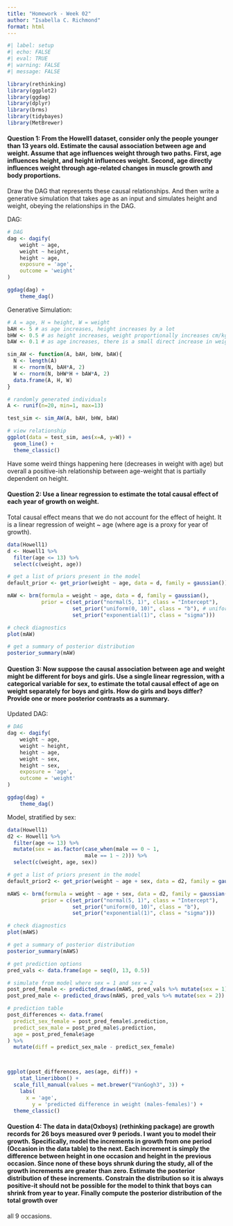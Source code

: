 ```yaml
---
title: "Homework - Week 02"
author: "Isabella C. Richmond"
format: html
---
```


```r
#| label: setup
#| echo: FALSE
#| eval: TRUE
#| warning: FALSE
#| message: FALSE

library(rethinking)
library(ggplot2)
library(ggdag)
library(dplyr)
library(brms)
library(tidybayes)
library(MetBrewer)
```

#### Question 1: From the Howell1 dataset, consider only the people younger than 13 years old. Estimate the causal association between age and weight. Assume that age influences weight through two paths. First, age influences height, and height influences weight. Second, age directly influences weight through age-related changes in muscle growth and body proportions.

Draw the DAG that represents these causal relationships. And then write
a generative simulation that takes age as an input and simulates height and
weight, obeying the relationships in the DAG.

DAG:
```r
# DAG
dag <- dagify(
    weight ~ age,
    weight ~ height,
    height ~ age,
    exposure = 'age',
    outcome = 'weight'
)

ggdag(dag) +
    theme_dag()

```
Generative Simulation: 

```r
# A = age, H = height, W = weight
bAH <- 5 # as age increases, height increases by a lot
bHW <- 0.5 # as height increases, weight proportionally increases cm/kg
bAW <- 0.1 # as age increases, there is a small direct increase in weight

sim_AW <- function(A, bAH, bHW, bAW){
  N <- length(A)
  H <- rnorm(N, bAH*A, 2)
  W <- rnorm(N, bHW*H + bAW*A, 2)
  data.frame(A, H, W)
}

# randomly generated individuals 
A <- runif(n=20, min=1, max=13)

test_sim <- sim_AW(A, bAH, bHW, bAW)

# view relationship
ggplot(data = test_sim, aes(x=A, y=W)) + 
  geom_line() + 
  theme_classic()

```
Have some weird things happening here (decreases in weight with age) but overall a positive-ish relationship between age-weight that is partially dependent on height.


#### Question 2: Use a linear regression to estimate the total causal effect of each year of growth on weight.

Total causal effect means that we do not account for the effect of height. It is a linear regression of weight ~ age (where age is a proxy for year of growth).

```r
data(Howell1)
d <- Howell1 %>% 
  filter(age <= 13) %>%
  select(c(weight, age))

# get a list of priors present in the model
default_prior <- get_prior(weight ~ age, data = d, family = gaussian())

mAW <- brm(formula = weight ~ age, data = d, family = gaussian(),
           prior = c(set_prior("normal(5, 1)", class = "Intercept"),
                     set_prior("uniform(0, 10)", class = "b"), # uniform so it stays positive
                     set_prior("exponential(1)", class = "sigma")))

# check diagnostics
plot(mAW)

# get a summary of posterior distribution
posterior_summary(mAW)
```


#### Question 3: Now suppose the causal association between age and weight might be different for boys and girls. Use a single linear regression, with a categorical variable for sex, to estimate the total causal effect of age on weight separately for boys and girls. How do girls and boys differ? Provide one or more posterior contrasts as a summary. 

Updated DAG: 

```r
# DAG
dag <- dagify(
    weight ~ age,
    weight ~ height,
    height ~ age,
    weight ~ sex,
    height ~ sex,
    exposure = 'age',
    outcome = 'weight'
)

ggdag(dag) +
    theme_dag()

```

Model, stratified by sex:
```r
data(Howell1)
d2 <- Howell1 %>% 
  filter(age <= 13) %>%
  mutate(sex = as.factor(case_when(male == 0 ~ 1, 
                         male == 1 ~ 2))) %>%
  select(c(weight, age, sex))

# get a list of priors present in the model
default_prior2 <- get_prior(weight ~ age + sex, data = d2, family = gaussian())

mAWS <- brm(formula = weight ~ age + sex, data = d2, family = gaussian(),
           prior = c(set_prior("normal(5, 1)", class = "Intercept"),
                     set_prior("uniform(0, 10)", class = "b"),
                     set_prior("exponential(1)", class = "sigma")))

# check diagnostics
plot(mAWS)

# get a summary of posterior distribution
posterior_summary(mAWS)

# get prediction options 
pred_vals <- data.frame(age = seq(0, 13, 0.5))

# simulate from model where sex = 1 and sex = 2 
post_pred_female <- predicted_draws(mAWS, pred_vals %>% mutate(sex = 1)) 
post_pred_male <- predicted_draws(mAWS, pred_vals %>% mutate(sex = 2))

# prediction table 
post_differences <- data.frame(
  predict_sex_female = post_pred_female$.prediction,
  predict_sex_male = post_pred_male$.prediction,
  age = post_pred_female$age
) %>%
  mutate(diff = predict_sex_male - predict_sex_female)



ggplot(post_differences, aes(age, diff)) +
	stat_lineribbon() +
  scale_fill_manual(values = met.brewer("VanGogh3", 3)) +
	labs(
	  x = 'age',
		y = 'predicted difference in weight (males-females)') +
  theme_classic()
```

#### Question 4: The data in data(Oxboys) (rethinking package) are growth records for 26 boys measured over 9 periods. I want you to model their growth. Specifically, model the increments in growth from one period (Occasion in the data table) to the next. Each increment is simply the difference between height in one occasion and height in the previous occasion. Since none of these boys shrunk during the study, all of the growth increments are greater than zero. Estimate the posterior distribution of these increments. Constrain the distribution so it is always positive-it should not be possible for the model to think that boys can shrink from year to year. Finally compute the posterior distribution of the total growth over
all 9 occasions.